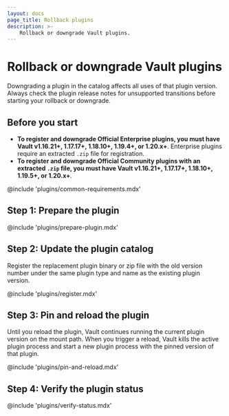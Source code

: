 ```yaml
---
layout: docs
page_title: Rollback plugins
description: >-
    Rollback or downgrade Vault plugins.
---
```


# Rollback or downgrade Vault plugins

Downgrading a plugin in the catalog affects all uses of that plugin version.
Always check the plugin release notes for unsupported transitions before
starting your rollback or downgrade.


## Before you start

- **To register and downgrade Official Enterprise plugins, you must have Vault v1.16.21+,
  1.17.17+, 1.18.10+, 1.19.4+, or 1.20.x+**.
  Enterprise plugins require an extracted `.zip` file for registration.
- **To register and downgrade Official Community plugins with an extracted `.zip` file, you must have
  Vault v1.16.21+, 1.17.17+, 1.18.10+, 1.19.5+, or 1.20.x+**.

@include 'plugins/common-requirements.mdx'


## Step 1: Prepare the plugin

@include 'plugins/prepare-plugin.mdx'


## Step 2: Update the plugin catalog

Register the replacement plugin binary or zip file with the old version number
under the same plugin type and name as the existing plugin version.

@include 'plugins/register.mdx'


## Step 3: Pin and reload the plugin

Until you reload the plugin, Vault continues running the current plugin version
on the mount path. When you trigger a reload, Vault kills the active plugin
process and start a new plugin process with the pinned version of that plugin.

@include 'plugins/pin-and-reload.mdx'


## Step 4: Verify the plugin status

@include 'plugins/verify-status.mdx'
